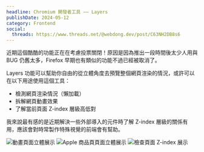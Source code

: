 ```yaml
---
headline: Chromium 開發者工具 —— Layers
publishDate: 2024-05-12
category: Frontend
social:
  threads: https://www.threads.net/@webdong.dev/post/C63NH2DB8s6
---
```


近期這個酷酷的功能正在在考慮投票關閉！原因是因為推出一段時間後太少人用與 BUG 仍舊太多，Firefox 早期也有類似的功能不過已經被取消了。

Layers 功能可以幫助你自由的從立體角度去預覽整個網頁渲染的情況，或許可以在以下用途使用這個工具：

- 檢測網頁渲染情況（懶加載）
- 拆解網頁動畫效果
- 了解當前頁面 Z-index 層級高低對

我來說最有感的是近期解決一些外部導入的元件時了解 Z-index 層級的關係有用，應該會對時常製作特殊視覺的前端會有幫助。

![動畫頁面立體展示](./example-2.webp)
![Apple 商品頁頁面立體展示](./example-1.webp)
![檢查頁面 Z-index 展示](./example-3.webp)
